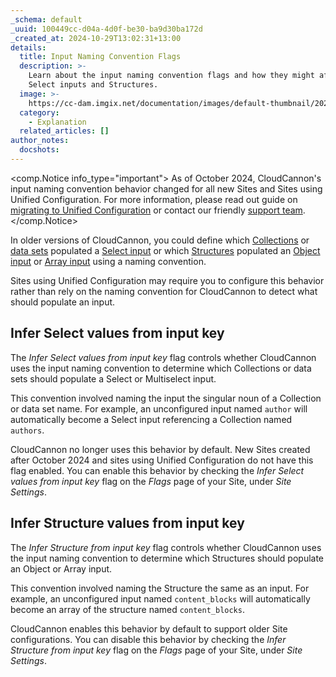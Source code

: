 ```yaml
---
_schema: default
_uuid: 100449cc-d04a-4d0f-be30-ba9d30ba172d
_created_at: 2024-10-29T13:02:31+13:00
details:
  title: Input Naming Convention Flags
  description: >-
    Learn about the input naming convention flags and how they might affect your
    Select inputs and Structures.
  image: >-
    https://cc-dam.imgix.net/documentation/images/default-thumbnail/2023-Q4/CloudCannon-Documentation-Thumbnail.png
  category:
    - Explanation
  related_articles: []
author_notes:
  docshots:
---
```

<comp.Notice info_type="important">
  As of October 2024, CloudCannon's input naming convention behavior changed for all new Sites and Sites using Unified Configuration. For more information, please read out guide on [migrating to Unified Configuration](/documentation/guides/unified-configuration-migration-guide/) or contact our friendly [support team](/support/).
</comp.Notice>

In older versions of CloudCannon, you could define which [Collections](/documentation/articles/what-is-a-collection/) or [data sets](/documentation/articles/define-your-data/) populated a [Select input](/documentation/articles/what-is-a-select-input/) or which [Structures](/documentation/articles/what-is-a-structure/) populated an [Object input](/documentation/articles/configure-your-object-inputs/) or [Array input](/documentation/articles/configure-your-array-inputs/) using a naming convention.

Sites using Unified Configuration may require you to configure this behavior rather than rely on the naming convention for CloudCannon to detect what should populate an input.

## Infer Select values from input key

The *Infer Select values from input key* flag controls whether CloudCannon uses the input naming convention to determine which Collections or data sets should populate a Select or Multiselect input.

This convention involved naming the input the singular noun of a Collection or data set name. For example, an unconfigured input named `author` will automatically become a Select input referencing a Collection named `authors`.

CloudCannon no longer uses this behavior by default. New Sites created after October 2024 and sites using Unified Configuration do not have this flag enabled. You can enable this behavior by checking the *Infer Select values from input key* flag on the *Flags* page of your Site, under *Site Settings*.

## Infer Structure values from input key

The *Infer Structure from input key* flag controls whether CloudCannon uses the input naming convention to determine which Structures should populate an Object or Array input.

This convention involved naming the Structure the same as an input. For example, an unconfigured input named `content_blocks` will automatically become an array of the structure named `content_blocks`.

CloudCannon enables this behavior by default to support older Site configurations. You can disable this behavior by checking the *Infer Structure from input key* flag on the *Flags* page of your Site, under *Site Settings*.